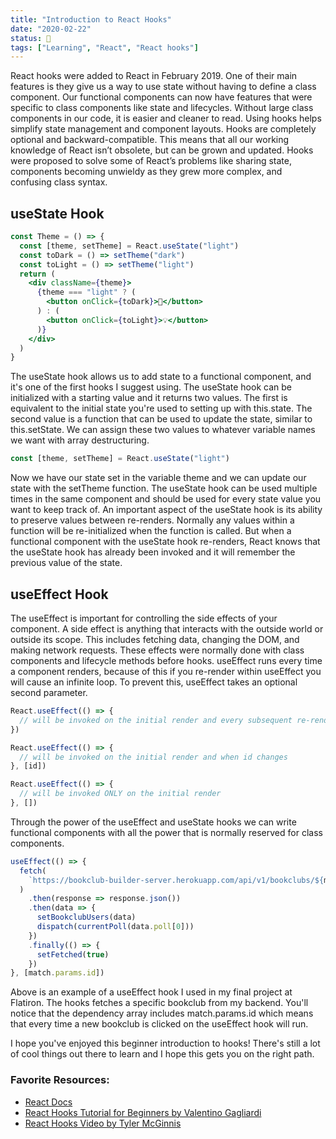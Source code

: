 ```yaml
---
title: "Introduction to React Hooks"
date: "2020-02-22"
status: 🌻
tags: ["Learning", "React", "React hooks"]
---
```


React hooks were added to React in February 2019. One of their main features is they give us a way to use state without having to define a class component. Our functional components can now have features that were specific to class components like state and lifecycles. Without large class components in our code, it is easier and cleaner to read. Using hooks helps simplify state management and component layouts. Hooks are completely optional and backward-compatible. This means that all our working knowledge of React isn’t obsolete, but can be grown and updated. Hooks were proposed to solve some of React’s problems like sharing state, components becoming unwieldy as they grew more complex, and confusing class syntax.

## useState Hook

```jsx
const Theme = () => {
  const [theme, setTheme] = React.useState("light")
  const toDark = () => setTheme("dark")
  const toLight = () => setTheme("light")
  return (
    <div className={theme}>
      {theme === "light" ? (
        <button onClick={toDark}>🔦</button>
      ) : (
        <button onClick={toLight}>💡</button>
      )}
    </div>
  )
}
```

The useState hook allows us to add state to a functional component, and it's one of the first hooks I suggest using. The useState hook can be initialized with a starting value and it returns two values. The first is equivalent to the initial state you're used to setting up with this.state. The second value is a function that can be used to update the state, similar to this.setState. We can assign these two values to whatever variable names we want with array destructuring.

```jsx
const [theme, setTheme] = React.useState("light")
```

Now we have our state set in the variable theme and we can update our state with the setTheme function. The useState hook can be used multiple times in the same component and should be used for every state value you want to keep track of. An important aspect of the useState hook is its ability to preserve values between re-renders. Normally any values within a function will be re-initialized when the function is called. But when a functional component with the useState hook re-renders, React knows that the useState hook has already been invoked and it will remember the previous value of the state.

## useEffect Hook

The useEffect is important for controlling the side effects of your component. A side effect is anything that interacts with the outside world or outside its scope. This includes fetching data, changing the DOM, and making network requests. These effects were normally done with class components and lifecycle methods before hooks. useEffect runs every time a component renders, because of this if you re-render within useEffect you will cause an infinite loop. To prevent this, useEffect takes an optional second parameter.

```jsx
React.useEffect(() => {
  // will be invoked on the initial render and every subsequent re-render
})

React.useEffect(() => {
  // will be invoked on the initial render and when id changes
}, [id])

React.useEffect(() => {
  // will be invoked ONLY on the initial render
}, [])
```

Through the power of the useEffect and useState hooks we can write functional components with all the power that is normally reserved for class components.

```jsx
useEffect(() => {
  fetch(
    `https://bookclub-builder-server.herokuapp.com/api/v1/bookclubs/${match.params.id}`
  )
    .then(response => response.json())
    .then(data => {
      setBookclubUsers(data)
      dispatch(currentPoll(data.poll[0]))
    })
    .finally(() => {
      setFetched(true)
    })
}, [match.params.id])
```

Above is an example of a useEffect hook I used in my final project at Flatiron. The hooks fetches a specific bookclub from my backend. You'll notice that the dependency array includes match.params.id which means that every time a new bookclub is clicked on the useEffect hook will run.

I hope you've enjoyed this beginner introduction to hooks! There's still a lot of cool things out there to learn and I hope this gets you on the right path.

### Favorite Resources:

- [React Docs](https://reactjs.org/docs/hooks-intro.html)
- [React Hooks Tutorial for Beginners by Valentino Gagliardi](https://www.valentinog.com/blog/hooks/)
- [React Hooks Video by Tyler McGinnis](https://tylermcginnis.com/why-react-hooks/)
